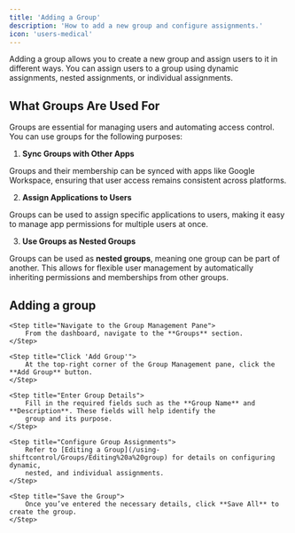```yaml
---
title: 'Adding a Group'
description: 'How to add a new group and configure assignments.'
icon: 'users-medical'
---
```


Adding a group allows you to create a new group and assign users to it in different ways. You can assign users to a group using dynamic assignments, nested assignments, or individual assignments.

## What Groups Are Used For

Groups are essential for managing users and automating access control. You can use groups for the following purposes:

1. **Sync Groups with Other Apps**

Groups and their membership can be synced with apps like Google Workspace, ensuring that user access remains consistent across platforms.

2. **Assign Applications to Users**

Groups can be used to assign specific applications to users, making it easy to manage app permissions for multiple users at once.

3. **Use Groups as Nested Groups**

Groups can be used as **nested groups**, meaning one group can be part of another. This allows for flexible user management by automatically inheriting permissions and memberships from other groups.


## Adding a group

<Steps>

    <Step title="Navigate to the Group Management Pane">
        From the dashboard, navigate to the **Groups** section.
    </Step>

    <Step title="Click 'Add Group'">
        At the top-right corner of the Group Management pane, click the **Add Group** button.
    </Step>

    <Step title="Enter Group Details">
        Fill in the required fields such as the **Group Name** and **Description**. These fields will help identify the
        group and its purpose.
    </Step>

    <Step title="Configure Group Assignments">
        Refer to [Editing a Group](/using-shiftcontrol/Groups/Editing%20a%20group) for details on configuring dynamic,
        nested, and individual assignments.
    </Step>

    <Step title="Save the Group">
        Once you’ve entered the necessary details, click **Save All** to create the group.
    </Step>

</Steps>
